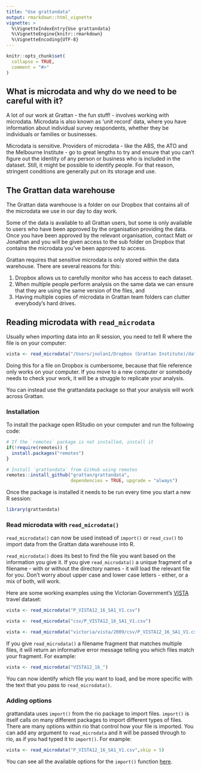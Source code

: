```yaml
---
title: "Use grattandata"
output: rmarkdown::html_vignette
vignette: >
  %\VignetteIndexEntry{Use grattandata}
  %\VignetteEngine{knitr::rmarkdown}
  %\VignetteEncoding{UTF-8}
---
```


```r
knitr::opts_chunk$set(
  collapse = TRUE,
  comment = "#>"
)
```

## What is microdata and why do we need to be careful with it?

A lot of our work at Grattan - the fun stuff! - involves working with microdata. Microdata is also known as 'unit record' data, where you have information about individual survey respondents, whether they be individuals or families or businesses. 

Microdata is sensitive. Providers of microdata - like the ABS, the ATO and the Melbourne Institute - go to great lengths to try and ensure that you can't figure out the identity of any person or business who is included in the dataset. Still, it might be possible to identify people. For that reason, stringent conditions are generally put on its storage and use.

## The Grattan data warehouse

The Grattan data warehouse is a folder on our Dropbox that contains all of the microdata we use in our day to day work. 

Some of the data is available to all Grattan users, but some is only available to users who have been approved by the organisation providing the data. Once you have been approved by the relevant organisation, contact Matt or Jonathan and you will be given access to the sub folder on Dropbox that contains the microdata you've been approved to access. 

Grattan requires that sensitive microdata is only stored within the data warehouse. There are several reasons for this: 

1. Dropbox allows us to carefully monitor who has access to each dataset.
2. When multiple people perform analysis on the same data we can ensure that they are using the same version of the files, and
3. Having multiple copies of microdata in Grattan team folders can clutter everybody's hard drives. 


## Reading microdata with `read_microdata`

Usually when importing data into an R session, you need to tell R where the file is on your computer:

```r
vista <- read_microdata("/Users/jnolan1/Dropbox (Grattan Institute)/data/microdata/victoria/vista/2009/csv/JourneyToWork_VISTA09_v3_VISTA_Online.csv")
```

Doing this for a file on Dropbox is cumbersome, because that file reference only works on your computer. If you move to a new computer or somebody needs to check your work, it will be a struggle to replicate your analysis. 

You can instead use the grattandata package so that your analysis will work across Grattan. 

### Installation

To install the package open RStudio on your computer and run the following code:  

```r
# If the `remotes` package is not installed, install it
if(!require(remotes)) {
  install.packages("remotes")
}

# Install `grattandata` from GitHub using remotes
remotes::install_github("grattan/grattandata",
                        dependencies = TRUE, upgrade = "always")
```

Once the package is installed it needs to be run every time you start a new R session: 
```r
library(grattandata)
```

### Read microdata with `read_microdata()`

`read_microdata()` can now be used instead of `import()` or `read_csv()` to import data from the Grattan data warehouse into R. 

`read_microdata()` does its best to find the file you want based on the information you give it. If you give `read_microdata()` a unique fragment of a filename - with or without the directory names - it will load the relevant file for you. Don't worry about upper case and lower case letters - either, or a mix of both, will work.

Here are some working examples using the Victorian Government's [VISTA](https://transport.vic.gov.au/about/data-and-research/vista) travel dataset:

```r
vista <- read_microdata("P_VISTA12_16_SA1_V1.csv")

vista <- read_microdata("csv/P_VISTA12_16_SA1_V1.csv")

vista <- read_microdata("victoria/vista/2009/csv/P_VISTA12_16_SA1_V1.csv")

```

If you give `read_microdata()` a filename fragment that matches multiple files, it will return an informative error message telling you which files match your fragment. For example:

```r
vista <- read_microdata("VISTA12_16_")

```

You can now  identify which file you want to load, and be more specific with the text that you pass to `read_microdata()`.

### Adding options

grattandata uses `import()` from the rio package to import files. `import()` is itself calls on many different packages to import different types of files. There are many options within rio that control how your file is imported. You can add any argument to `read_microdata` and it will be passed through to rio, as if you had typed it to `import()`. For example: 

```r
vista <- read_microdata("P_VISTA12_16_SA1_V1.csv",skip = 5)
```

You can see all the available options for the `import()` function [here](https://www.rdocumentation.org/packages/rio/versions/0.5.16/topics/import).

